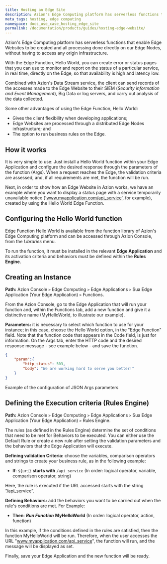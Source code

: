 ```yaml
---
title: Hosting an Edge Site
description: Azion's Edge Computing platform has serverless functions that enable Edge Websites to be created and all processing done directly on our Edge Nodes, without having to access any origin infrastructure.
meta_tags: hosting, edge computing
namespace: docs_use_case_hosting_edge_site
permalink: /documentation/products/guides/hosting-edge-website/
---
```


Azion's Edge Computing platform has serverless functions that enable Edge Websites to be created and all processing done directly on our Edge Nodes, without having to access any origin infrastructure. 

With the Edge Function, Hello World, you can create error or status pages that you can use to monitor and report on the status of a particular service, in real time, directly on the Edge, so that availability is high and latency low.

Combined with Azion's Data Stream service, the client can send records of the accesses made to the Edge Website to their SIEM (_Security information and Event Management_), Big Data or log servers, and carry out analysis of the data collected.

Some other advantages of using the Edge Function, Hello World:

* Gives the client flexibility when developing applications;
* Edge Websites are processed through a distributed Edge Nodes infrastructure; and
* The option to run business rules on the Edge.

## How it works

It is very simple to use: Just install a Hello World function within your Edge Application and configure the desired response through the parameters of the function (Args). When a request reaches the Edge, the validation criteria are assessed, and, if all requirements are met, the function will be run.

Next, in order to show how an Edge Website in Azion works, we have an example where you want to display a status page with a service temporarily unavailable notice ('www.myapplication.com/api_service', for example), created by using the Hello World Edge Function. 

## Configuring the Hello World function

Edge Function Hello World is available from the function library of Azion's Edge Computing platform and can be accessed through Azion Console, from the _Libraries_ menu.

To run the function, it must be installed in the relevant **Edge Application** and its activation criteria and behaviors must be defined within the **Rules Engine**.

## Creating an Instance

**Path:** Azion Console `>` Edge Computing `>` Edge Applications `>` Sua Edge Application (Your Edge Application) `>` Functions.

From the Azion Console, go to the Edge Application that will run your function and, within the Functions tab, add a new function and give it a distinctive name (MyHelloWorld, to illustrate our example).

**Parameters:** it is necessary to select which function to use for your instance; in this case, choose the Hello World option, in the "Edge Function" field. Note that the function code that appears in the Code field, is just for information. On the Args tab, enter the HTTP code and the desired response message - see example below - and save the function. 
``` json
{
    "param":{
        "http_status": 503,
        "body": "We are working hard to serve you better!"
    }
}
```
Example of the configuration of JSON Args parameters

## Defining the Execution criteria (Rules Engine)

**Path:** Azion Console `>` Edge Computing `>` Edge Applications `>` Sua Edge Application (Your Edge Application) `>` Rules Engine.

The rules (as defined in the Rules Engine) determine the set of conditions that need to be met for Behaviors to be executed. You can either use the Default Rule or create a new rule after setting the validation parameters and the behaviors that the Edge Application will execute.

**Defining validation Criteria:** choose the variables, comparison operators and strings to create your business rule, as in the following example:

* **If**: `${uri}` **starts with** `/api_service`
(In order: logical operator, variable, comparison operator, string)

Here, the rule is executed if the URL accessed starts with the string “/api_service”.

**Defining Behaviors:** add the behaviors you want to be carried out when the rule's conditions are met. For Example:

* **Then**: ***Run Function*** **MyHelloWorld**
(In order: logical operator, action, function)

In this example, if the conditions defined in the rules are satisfied, then the function MyHelloWorld will be run. Therefore, when the user accesses the URL "www.myapplication.com/api_service", the function will run, and the message will be displayed as set.

Finally, save your Edge Application and the new function will be ready. 




